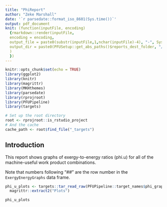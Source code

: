 ```yaml
---
title: "PhiReport"
author: "Zeke Marshall"
date: '`r parsedate::format_iso_8601(Sys.time())`'
output: pdf_document
knit: (function(inputFile, encoding) 
  {rmarkdown::render(inputFile, 
  encoding = encoding,
  output_file = paste0(substr(inputFile,1,nchar(inputFile)-4), "-", Sys.Date(),'.pdf'),
  output_dir = paste0(PFUSetup::get_abs_paths()$reports_dest_folder, "/Exergy-to-Energy Ratio (Phi) Reports/", Sys.Date(), sep = "")
  ) 
  })
---
```


```r
knitr::opts_chunk$set(echo = TRUE)
library(ggplot2)
library(knitr)
library(magrittr)
library(MKHthemes)
library(parsedate)
library(rprojroot)
library(PFUPipeline)
library(targets)

# Set up the root directory
root <- rprojroot::is_rstudio_project
# And the cache
cache_path <- root$find_file("_targets")
```

## Introduction

This report shows graphs of exergy-to-energy ratios (phi.u) for all of the machine-useful work product combinations.

Note that numbers following "##" are the row number in the `ExergyEnergyGraphs` data frame.


```r
phi_u_plots <- targets::tar_read_raw(PFUPipeline::target_names$phi_graphs, store = cache_path) %>% 
  magrittr::extract2("Plots")
```


```r
phi_u_plots
```

